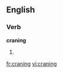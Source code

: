 
==English==

===Verb===
'''craning'''

# {{present participle of|[[crane]]}}

[[fr:craning]]
[[vi:craning]]